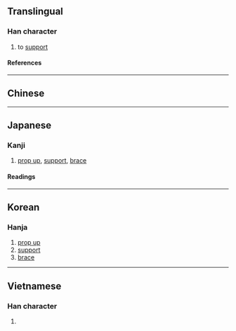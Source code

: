 {{character info/new}}
==Translingual==

===Han character===
{{Han char|rn=92|rad=牙|as=08|sn=12|four=90240|canj=FBRMH|ids=⿱⿱龸口牙}}

# to [[support]]

====References====
{{Han ref|kx=0695.100|dkj=19919|dj=1108.120|hdz=21420.090|uh=725A}}

----

==Chinese==
{{zh-see|撐|v}}

----

==Japanese==

===Kanji===
{{ja-kanji|grade=|rs=牙08}}

# [[prop up]], [[support]], [[brace]]

====Readings====
{{ja-readings
|on=とう, ちょう
|kun=はしら
}}

----

==Korean==

===Hanja===
{{ko-hanja|탱}}

# [[prop up]]
# [[support]]
# [[brace]]

----

==Vietnamese==

===Han character===
{{vi-readings|rs=牙08|reading=sanh}}

# {{defn|lang=vi|sort=牙08}}

{{cln|vi|Han tu}}